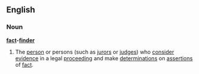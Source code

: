 ==English==
===Noun===
'''[[fact]]-[[finder]]'''
#{{law}} The [[person]] or persons (such as [[juror]]s or [[judge]]s) who [[consider]] [[evidence]] in a legal [[proceeding]] and make [[determinations]] on [[assertions]] of [[fact]].